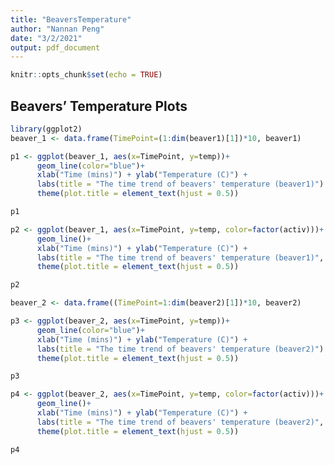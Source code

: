 ---
title: "BeaversTemperature"
author: "Nannan Peng"
date: "3/2/2021"
output: pdf_document
---

```{r setup, include=FALSE}
knitr::opts_chunk$set(echo = TRUE)
```

## Beavers' Temperature Plots


```{r}
library(ggplot2)
beaver_1 <- data.frame(TimePoint=(1:dim(beaver1)[1])*10, beaver1)

p1 <- ggplot(beaver_1, aes(x=TimePoint, y=temp))+
      geom_line(color="blue")+
      xlab("Time (mins)") + ylab("Temperature (C)") +
      labs(title = "The time trend of beavers' temperature (beaver1)") +
      theme(plot.title = element_text(hjust = 0.5))

p1
```



```{r}
p2 <- ggplot(beaver_1, aes(x=TimePoint, y=temp, color=factor(activ)))+
      geom_line()+
      xlab("Time (mins)") + ylab("Temperature (C)") +
      labs(title = "The time trend of beavers' temperature (beaver1)", color="Activity") +
      theme(plot.title = element_text(hjust = 0.5))

p2
```
```{r}
beaver_2 <- data.frame((TimePoint=1:dim(beaver2)[1])*10, beaver2)

p3 <- ggplot(beaver_2, aes(x=TimePoint, y=temp))+
      geom_line(color="blue")+
      xlab("Time (mins)") + ylab("Temperature (C)") +
      labs(title = "The time trend of beavers' temperature (beaver2)") +
      theme(plot.title = element_text(hjust = 0.5))

p3
```
```{r}
p4 <- ggplot(beaver_2, aes(x=TimePoint, y=temp, color=factor(activ)))+
      geom_line()+
      xlab("Time (mins)") + ylab("Temperature (C)") +
      labs(title = "The time trend of beavers' temperature (beaver2)", color="Activity") +
      theme(plot.title = element_text(hjust = 0.5))

p4
```
